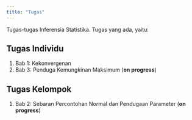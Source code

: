 ```yaml
---
title: "Tugas"
---
```


Tugas-tugas Inferensia Statistika. Tugas yang ada, yaitu:

## Tugas Individu 

1.  Bab 1: Kekonvergenan
2.  Bab 3: Penduga Kemungkinan Maksimum (**on progress**)

## Tugas Kelompok 

1. Bab 2: Sebaran Percontohan Normal dan Pendugaan Parameter (**on progress**)
